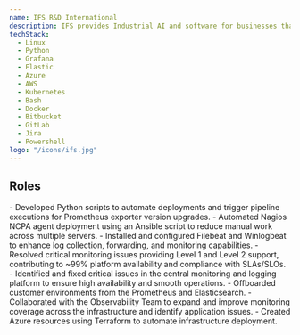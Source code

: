 ```yaml
---
name: IFS R&D International 
description: IFS provides Industrial AI and software for businesses that manufacture, service, and manage complex assets.
techStack:
  - Linux
  - Python
  - Grafana
  - Elastic
  - Azure
  - AWS
  - Kubernetes
  - Bash
  - Docker
  - Bitbucket
  - GitLab
  - Jira
  - Powershell
logo: "/icons/ifs.jpg"
---
```



## Roles

<Timeline>
    <TimelineItem
        title="Trainee Site Reliability Engineer"
        duration="Jul 2024 - Jul 2025"
        location="Hybrid - Colombo, Sri Lanka"
    >
        - Developed Python scripts to automate deployments and trigger pipeline executions for Prometheus exporter version upgrades.
        - Automated Nagios NCPA agent deployment using an Ansible script to reduce manual work across multiple servers.
        -  ⁠Installed and configured Filebeat and Winlogbeat to enhance log collection, forwarding, and monitoring capabilities.
        - Resolved critical monitoring issues providing Level 1 and Level 2 support, contributing to ~99% platform availability and compliance with SLAs/SLOs.
        -  ⁠Identified and fixed critical issues in the central monitoring and logging platform to ensure high availability and smooth operations.
        - ⁠Offboarded customer environments from the Prometheus and Elasticsearch.
        - Collaborated with the Observability Team to expand and improve monitoring coverage across the infrastructure and identify application issues.
        -  ⁠Created Azure resources using Terraform to automate infrastructure deployment.
    </TimelineItem>

</Timeline>

